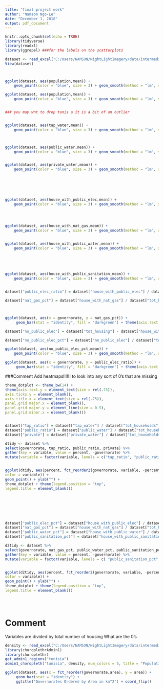 ---
title: "final project work"
author: "Namson Ngo-Le"
date: "December 1, 2018"
output: pdf_document
---

```{r setup, include=FALSE}
knitr::opts_chunk$set(echo = TRUE)
library(tidyverse)
library(readxl)
library(ggrepel) ###for the labels on the scatterplots
```



```{r 1}
dataset <- read_excel("C:/Users/NAMSON/NightLightImagery/data/intermediate/dataset.xlsx") ###in data folder
View(dataset)



ggplot(dataset, aes(population,mean)) + 
    geom_point(color = "blue", size = 3) + geom_smooth(method = "lm", se = TRUE)

ggplot(dataset, aes(population,mean)) + 
    geom_point(color = "blue", size = 3) + geom_smooth(method = "lm", se = TRUE) + geom_label_repel(aes(label = governorate),                                                                             box.padding   = 0.35,                                                                         point.padding = 0.5,                                                                      segment.color = 'grey50')


### you may wnt to drop tunis a it is a bit of an outlier


ggplot(dataset, aes(tap_water,mean)) + 
    geom_point(color = "blue", size = 3) + geom_smooth(method = "lm", se = TRUE)



ggplot(dataset, aes(public_water,mean)) + 
    geom_point(color = "blue", size = 3) + geom_smooth(method = "lm", se = TRUE)


ggplot(dataset, aes(private_water,mean)) + 
    geom_point(color = "blue", size = 3) + geom_smooth(method = "lm", se = TRUE)






ggplot(dataset, aes(house_with_public_elec,mean)) + 
    geom_point(color = "blue", size = 3) + geom_smooth(method = "lm", se = TRUE)




ggplot(dataset, aes(house_with_nat_gas,mean)) + 
    geom_point(color = "blue", size = 3) + geom_smooth(method = "lm", se = TRUE)


ggplot(dataset, aes(house_with_public_water,mean)) + 
    geom_point(color = "blue", size = 3) + geom_smooth(method = "lm", se = TRUE)





ggplot(dataset, aes(house_with_public_sanitation,mean)) + 
    geom_point(color = "blue", size = 3) + geom_smooth(method = "lm", se = TRUE)



```

```{r 3, echo=FALSE}
dataset["public_elec_ratio"] = dataset["house_with_public_elec"] / dataset["tot_housing"]

dataset["nat_gas_pct"] = dataset["house_with_nat_gas"] / dataset["tot_housing"]



ggplot(dataset, aes(x = governorate, y = nat_gas_pct)) +
     geom_bar(stat = "identity", fill = "darkgreen") + theme(axis.text.x = element_text(angle = 45, vjust = 1, hjust=1))

dataset["no_public_elec"] = dataset["tot_housing"] - dataset["house_with_public_elec"]

dataset["no_public_elec_pct"] = dataset["no_public_elec"] / dataset["tot_housing"]

ggplot(dataset, aes(no_public_elec_pct,mean)) + 
    geom_point(color = "blue", size = 3) + geom_smooth(method = "lm", se = TRUE)

ggplot(dataset, aes(x = governorate, y = public_elec_ratio)) +
     geom_bar(stat = "identity", fill = "darkgreen") + theme(axis.text.x = element_text(angle = 45, vjust = 1, hjust=1))
```
###Comment 
Add heatmaps!!!!!! to look into any sort of 0's that are missing

```{r 4, echo=FALSE}
theme_dotplot <- theme_bw(14) +
theme(axis.text.y = element_text(size = rel(.75)),
axis.ticks.y = element_blank(),
axis.title.x = element_text(size = rel(.75)),
panel.grid.major.x = element_blank(),
panel.grid.major.y = element_line(size = 0.5),
panel.grid.minor.x = element_blank())


dataset["tap_ratio"] = dataset["tap_water"] / dataset["tot_households"]
dataset["public_ratio"] = dataset["public_water"] / dataset["tot_households"]
dataset["private"] = dataset["private_water"] / dataset["tot_households"]

dtidy <- dataset %>%
select(governorate, tap_ratio, public_ratio, private) %>%
gather(key = variable, value = percent, -governorate) %>%
mutate(variable = factor(variable, levels = c("tap_ratio", "public_ratio", "private")))


ggplot(dtidy, aes(percent, fct_reorder2(governorate, variable, -percent),
color = variable)) +
geom_point() + ylab("") +
theme_dotplot + theme(legend.position = "top",
legend.title = element_blank())







dataset["public_elec_pct"] = dataset["house_with_public_elec"] / dataset["tot_housing"]
dataset["nat_gas_pct"] = dataset["house_with_nat_gas"] / dataset["tot_housing"]
dataset["public_water_pct"] = dataset["house_with_public_water"] / dataset["tot_housing"]
dataset["public_sanitation_pct"] = dataset["house_with_public_sanitation"] / dataset["tot_housing"]

d2tidy <- dataset %>%
select(governorate, nat_gas_pct, public_water_pct, public_sanitation_pct) %>%
gather(key = variable, value = percent, -governorate) %>%
mutate(variable = factor(variable, levels = c( "public_sanitation_pct",  "nat_gas_pct", "public_water_pct")))


ggplot(d2tidy, aes(percent, fct_reorder2(governorate, variable, -percent),
color = variable)) +
geom_point() + ylab("") +
theme_dotplot + theme(legend.position = "top",
legend.title = element_blank())





```

# Comment

Variables are divided by total number of housing
What are the 0's




```{r 4}
density <- read_excel("C:/Users/NAMSON/NightLightImagery/data/intermediate/density.xlsx")
library(choroplethrAdmin1)
library(choroplethr)
get_admin1_regions("tunisia")
admin1_choropleth("tunisia", density, num_colors = 5, title = "Population Density", legend = "Population by square kilometer")

ggplot(dataset, aes(x = fct_reorder(governorate,area), y = area)) +
     geom_bar(stat = "identity") +
     ggtitle("Governorates Ordered by Area in km^2") + coord_flip()
```
